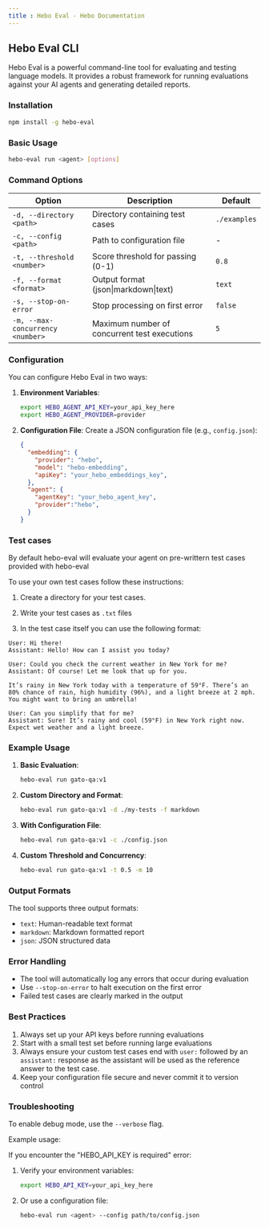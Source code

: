 ```yaml
---
title : Hebo Eval - Hebo Documentation
---
```


## Hebo Eval CLI

Hebo Eval is a powerful command-line tool for evaluating and testing language models. It provides a robust framework for running evaluations against your AI agents and generating detailed reports.

### Installation

```bash
npm install -g hebo-eval
```

### Basic Usage

```bash
hebo-eval run <agent> [options]
```

### Command Options

| Option | Description | Default |
|--------|-------------|---------|
| `-d, --directory <path>` | Directory containing test cases | `./examples` |
| `-c, --config <path>` | Path to configuration file | - |
| `-t, --threshold <number>` | Score threshold for passing (0-1) | `0.8` |
| `-f, --format <format>` | Output format (json\|markdown\|text) | `text` |
| `-s, --stop-on-error` | Stop processing on first error | `false` |
| `-m, --max-concurrency <number>` | Maximum number of concurrent test executions | `5` |

### Configuration

You can configure Hebo Eval in two ways:

1. **Environment Variables**:
   ```bash
   export HEBO_AGENT_API_KEY=your_api_key_here
   export HEBO_AGENT_PROVIDER=provider
   ```

2. **Configuration File**:
   Create a JSON configuration file (e.g., `config.json`):
   ```json
   {
     "embedding": {
       "provider": "hebo",
       "model": "hebo-embedding",
       "apiKey": "your_hebo_embeddings_key",
     },
     "agent": {
       "agentKey": "your_hebo_agent_key",
       "provider":"hebo",
     }
   }
   ```

### Test cases

By default hebo-eval will evaluate your agent on pre-writtern test cases provided with hebo-eval

To use your own test cases follow these instructions:

1. Create a directory for your test cases.

2. Write your test cases as ```.txt``` files

3. In the test case itself you can use the following format:

```filename="example.txt"
User: Hi there!
Assistant: Hello! How can I assist you today?

User: Could you check the current weather in New York for me?
Assistant: Of course! Let me look that up for you.

It’s rainy in New York today with a temperature of 59°F. There’s an 80% chance of rain, high humidity (96%), and a light breeze at 2 mph. You might want to bring an umbrella!

User: Can you simplify that for me?
Assistant: Sure! It’s rainy and cool (59°F) in New York right now. Expect wet weather and a light breeze.
```



### Example Usage

1. **Basic Evaluation**:
   ```bash
   hebo-eval run gato-qa:v1
   ```

2. **Custom Directory and Format**:
   ```bash
   hebo-eval run gato-qa:v1 -d ./my-tests -f markdown
   ```

3. **With Configuration File**:
   ```bash
   hebo-eval run gato-qa:v1 -c ./config.json
   ```

4. **Custom Threshold and Concurrency**:
   ```bash
   hebo-eval run gato-qa:v1 -t 0.5 -m 10
   ```

### Output Formats

The tool supports three output formats:

- `text`: Human-readable text format
- `markdown`: Markdown formatted report
- `json`: JSON structured data

### Error Handling

- The tool will automatically log any errors that occur during evaluation
- Use `--stop-on-error` to halt execution on the first error
- Failed test cases are clearly marked in the output

### Best Practices

1. Always set up your API keys before running evaluations
2. Start with a small test set before running large evaluations
3. Always ensure your custom test cases end with ```user:``` followed by an ```assistant:``` response as the assistant will be used as the reference answer to the test case.
4. Keep your configuration file secure and never commit it to version control

### Troubleshooting

To enable debug mode, use the `--verbose` flag.

Example usage:


If you encounter the "HEBO_API_KEY is required" error:

1. Verify your environment variables:
   ```bash
   export HEBO_API_KEY=your_api_key_here
   ```

2. Or use a configuration file:
   ```bash
   hebo-eval run <agent> --config path/to/config.json
   ```



